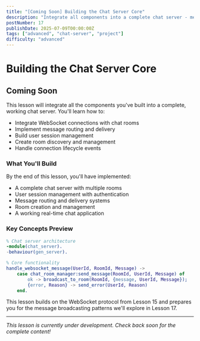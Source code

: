 ```yaml
---
title: "[Coming Soon] Building the Chat Server Core"
description: "Integrate all components into a complete chat server - message routing, user sessions, room management, and real-time communication"
postNumber: 17
publishDate: 2025-07-09T00:00:00Z
tags: ["advanced", "chat-server", "project"]
difficulty: "advanced"
---
```


# Building the Chat Server Core

## Coming Soon

This lesson will integrate all the components you've built into a complete, working chat server. You'll learn how to:

- Integrate WebSocket connections with chat rooms
- Implement message routing and delivery
- Build user session management
- Create room discovery and management
- Handle connection lifecycle events

### What You'll Build

By the end of this lesson, you'll have implemented:

- A complete chat server with multiple rooms
- User session management with authentication
- Message routing and delivery systems
- Room creation and management
- A working real-time chat application

### Key Concepts Preview

```erlang
% Chat server architecture
-module(chat_server).
-behaviour(gen_server).

% Core functionality
handle_websocket_message(UserId, RoomId, Message) ->
    case chat_room_manager:send_message(RoomId, UserId, Message) of
        ok -> broadcast_to_room(RoomId, {message, UserId, Message});
        {error, Reason} -> send_error(UserId, Reason)
    end.
```

This lesson builds on the WebSocket protocol from Lesson 15 and prepares you for the message broadcasting patterns we'll explore in Lesson 17.

---

_This lesson is currently under development. Check back soon for the complete content!_
